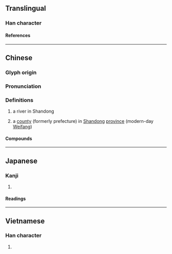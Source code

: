 {{also|潍}}
{{character info/new}}
==Translingual==

===Han character===
{{Han char|rn=85|rad=水|as=14|sn=17|four=30114|canj=EVFG|ids=⿰氵維}}


====References====
{{Han ref|kx=0657.160|dkj=18533|dj=1067.170|hdz=31775.030|uh=6FF0}}

----

==Chinese==
{{zh-forms|s=潍}}

===Glyph origin===
{{Han etym}}

===Pronunciation===
{{zh-pron
|m=wéi
|c=wai4
|mn=î
|mc=y
|oc=y
|cat=pn
}}

===Definitions===
{{zh-hanzi}}

# {{zh-div|河}} a river in Shandong
# {{zh-div|縣|州}} a [[county]] (formerly prefecture) in [[Shandong]] [[province]] (modern-day [[Weifang]])

====Compounds====
{{zh-der|濰河|濰縣}}

----

==Japanese==

===Kanji===
{{ja-kanji|grade=|rs=水14}}

# {{rfdef|ja|sort=水14}}

====Readings====
{{ja-readings
|on=い, ゆい
}}

----

==Vietnamese==

===Han character===
{{vi-readings|rs=水14|reading=duy}}

# {{rfdef|vi|sort=水14}}

{{cln|vi|Han tu}}
